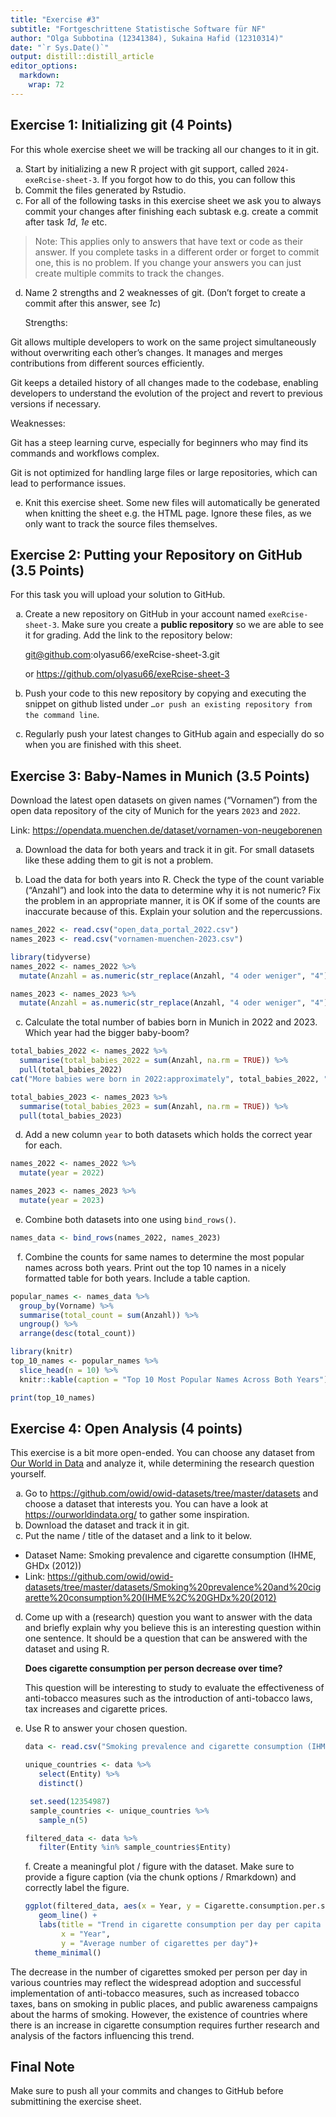 ```yaml
---
title: "Exercise #3"
subtitle: "Fortgeschrittene Statistische Software für NF"
author: "Olga Subbotina (12341384), Sukaina Hafid (12310314)"
date: "`r Sys.Date()`"
output: distill::distill_article
editor_options: 
  markdown: 
    wrap: 72
---
```


## Exercise 1: Initializing git (4 Points)

For this whole exercise sheet we will be tracking all our changes to it
in git.

a)  Start by initializing a new R project with git support, called
    `2024-exeRcise-sheet-3`. If you forgot how to do this, you can
    follow this
b)  Commit the files generated by Rstudio.
c)  For all of the following tasks in this exercise sheet we ask you to
    always commit your changes after finishing each subtask e.g. create
    a commit after task *1d*, *1e* etc.

> Note: This applies only to answers that have text or code as their
> answer. If you complete tasks in a different order or forget to commit
> one, this is no problem. If you change your answers you can just
> create multiple commits to track the changes.

d)  Name 2 strengths and 2 weaknesses of git. (Don't forget to create a
    commit after this answer, see *1c*)

    Strengths:

Git allows multiple developers to work on the same project
simultaneously without overwriting each other's changes. It manages and
merges contributions from different sources efficiently.

Git keeps a detailed history of all changes made to the codebase,
enabling developers to understand the evolution of the project and
revert to previous versions if necessary.

Weaknesses:

Git has a steep learning curve, especially for beginners who may find
its commands and workflows complex.

Git is not optimized for handling large files or large repositories,
which can lead to performance issues.

e)  Knit this exercise sheet. Some new files will automatically be
    generated when knitting the sheet e.g. the HTML page. Ignore these
    files, as we only want to track the source files themselves.

## Exercise 2: Putting your Repository on GitHub (3.5 Points)

For this task you will upload your solution to GitHub.

a)  Create a new repository on GitHub in your account named
    `exeRcise-sheet-3`. Make sure you create a **public repository** so
    we are able to see it for grading. Add the link to the repository
    below:

    [git\@github.com](mailto:git@github.com){.email}:olyasu66/exeRcise-sheet-3.git

    or <https://github.com/olyasu66/exeRcise-sheet-3>

b)  Push your code to this new repository by copying and executing the
    snippet on github listed under
    `…or push an existing repository from the command line`.

c)  Regularly push your latest changes to GitHub again and especially do
    so when you are finished with this sheet.

## Exercise 3: Baby-Names in Munich (3.5 Points)

Download the latest open datasets on given names ("Vornamen") from the
open data repository of the city of Munich for the years `2023` and
`2022`.

Link: <https://opendata.muenchen.de/dataset/vornamen-von-neugeborenen>

a)  Download the data for both years and track it in git. For small
    datasets like these adding them to git is not a problem.

b)  Load the data for both years into R. Check the type of the count
    variable ("Anzahl") and look into the data to determine why it is
    not numeric? Fix the problem in an appropriate manner, it is OK if
    some of the counts are inaccurate because of this. Explain your
    solution and the repercussions.

```r
names_2022 <- read.csv("open_data_portal_2022.csv")
names_2023 <- read.csv("vornamen-muenchen-2023.csv")
```

```r
library(tidyverse)
names_2022 <- names_2022 %>%
  mutate(Anzahl = as.numeric(str_replace(Anzahl, "4 oder weniger", "4")))

names_2023 <- names_2023 %>%
  mutate(Anzahl = as.numeric(str_replace(Anzahl, "4 oder weniger", "4")))
```

c.  Calculate the total number of babies born in Munich in 2022
    and 2023. Which year had the bigger baby-boom?

```r
total_babies_2022 <- names_2022 %>% 
  summarise(total_babies_2022 = sum(Anzahl, na.rm = TRUE)) %>% 
  pull(total_babies_2022)
cat("More babies were born in 2022:approximately", total_babies_2022, "\n")

total_babies_2023 <- names_2023 %>% 
  summarise(total_babies_2023 = sum(Anzahl, na.rm = TRUE)) %>% 
  pull(total_babies_2023)
```

d.  Add a new column `year` to both datasets which holds the correct
    year for each.

```r
names_2022 <- names_2022 %>%
  mutate(year = 2022)

names_2023 <- names_2023 %>%
  mutate(year = 2023)
```

e.  Combine both datasets into one using `bind_rows()`.

```r
names_data <- bind_rows(names_2022, names_2023)
```

f.  Combine the counts for same names to determine the most popular
    names across both years. Print out the top 10 names in a nicely
    formatted table for both years. Include a table caption.

```r
popular_names <- names_data %>%
  group_by(Vorname) %>%
  summarise(total_count = sum(Anzahl)) %>%
  ungroup() %>%
  arrange(desc(total_count))
```

```r
library(knitr)
top_10_names <- popular_names %>%
  slice_head(n = 10) %>%
  knitr::kable(caption = "Top 10 Most Popular Names Across Both Years")

print(top_10_names)
```

## Exercise 4: Open Analysis (4 points)

This exercise is a bit more open-ended. You can choose any dataset from
[Our World in Data](https://ourworldindata.org/) and analyze it, while
determining the research question yourself.

a)  Go to <https://github.com/owid/owid-datasets/tree/master/datasets>
    and choose a dataset that interests you. You can have a look at
    <https://ourworldindata.org/> to gather some inspiration.
b)  Download the dataset and track it in git.
c)  Put the name / title of the dataset and a link to it below.

-   Dataset Name: Smoking prevalence and cigarette consumption (IHME,
    GHDx (2012))
-   Link:
    [https://github.com/owid/owid-datasets/tree/master/datasets/Smoking%20prevalence%20and%20cigarette%20consumption%20(IHME%2C%20GHDx%20(2012)](https://github.com/owid/owid-datasets/tree/master/datasets/Smoking%20prevalence%20and%20cigarette%20consumption%20(IHME%2C%20GHDx%20(2012))%7B.uri%7D)

d)  Come up with a (research) question you want to answer with the data
    and briefly explain why you believe this is an interesting question
    within one sentence. It should be a question that can be answered
    with the dataset and using R.

    **Does cigarette consumption per person decrease over time?**

    This question will be interesting to study to evaluate the
    effectiveness of anti-tobacco measures such as the introduction of
    anti-tobacco laws, tax increases and cigarette prices.

e)  Use R to answer your chosen question.

    ```r
    data <- read.csv("Smoking prevalence and cigarette consumption (IHME, GHDx (2012)).csv")

    unique_countries <- data %>%
       select(Entity) %>%
       distinct()
     
     set.seed(12354987)  
     sample_countries <- unique_countries %>%
       sample_n(5)
    ```

    ```r
    filtered_data <- data %>%
       filter(Entity %in% sample_countries$Entity)
    ```

    f\. Create a meaningful plot / figure with the dataset. Make sure to
    provide a figure caption (via the chunk options / Rmarkdown) and
    correctly label the figure.

    ```r
    ggplot(filtered_data, aes(x = Year, y = Cigarette.consumption.per.smoker.per.day..IHME..GHDx..2012.., color = Entity)) +
       geom_line() +
       labs(title = "Trend in cigarette consumption per day per capita by year",
            x = "Year",
            y = "Average number of cigarettes per day")+
      theme_minimal()
    ```

The decrease in the number of cigarettes smoked per person per day in
various countries may reflect the widespread adoption and successful
implementation of anti-tobacco measures, such as increased tobacco
taxes, bans on smoking in public places, and public awareness campaigns
about the harms of smoking. However, the existence of countries where
there is an increase in cigarette consumption requires further research
and analysis of the factors influencing this trend.

## Final Note

Make sure to push all your commits and changes to GitHub before
submittining the exercise sheet.
